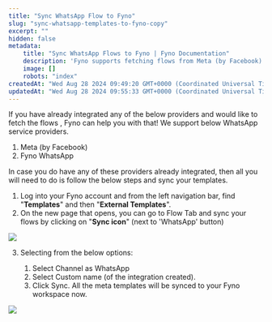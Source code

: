 ```yaml
---
title: "Sync WhatsApp Flow to Fyno"
slug: "sync-whatsapp-templates-to-fyno-copy"
excerpt: ""
hidden: false
metadata:
    title: "Sync WhatsApp Flows to Fyno | Fyno Documentation"
    description: 'Fyno supports fetching flows from Meta (by Facebook) and Fyno WhatsApp; to sync your templates, log into Fyno, navigate to "External Templates," select WhatsApp, and click the sync icon.'
    image: []
    robots: "index"
createdAt: "Wed Aug 28 2024 09:49:20 GMT+0000 (Coordinated Universal Time)"
updatedAt: "Wed Aug 28 2024 09:55:33 GMT+0000 (Coordinated Universal Time)"
---
```


If you have already integrated any of the below providers and would like to fetch the flows , Fyno can help you with that! We support below WhatsApp service providers.

1. Meta (by Facebook)
2. Fyno WhatsApp

In case you do have any of these providers already integrated, then all you will need to do is follow the below steps and sync your templates.

1. Log into your Fyno account and from the left navigation bar, find "**Templates**" and then "**External Templates**".
2. On the new page that opens, you can go to Flow Tab and sync your flows by clicking on "**Sync icon**" (next to 'WhatsApp' button)

![](https://files.readme.io/1fea680c7bc1410e9e593a7b0ae5ff2d3a36fbb95bed8d4bc3cb70dbd615e2d4-WA_External_template.png)

3. Selecting from the below options:

    1. Select Channel as WhatsApp
    2. Select Custom name (of the integration created).
    3. Click Sync. All the meta templates will be synced to your Fyno workspace now.

![](https://files.readme.io/d921d4f-external_template_sync.png)
